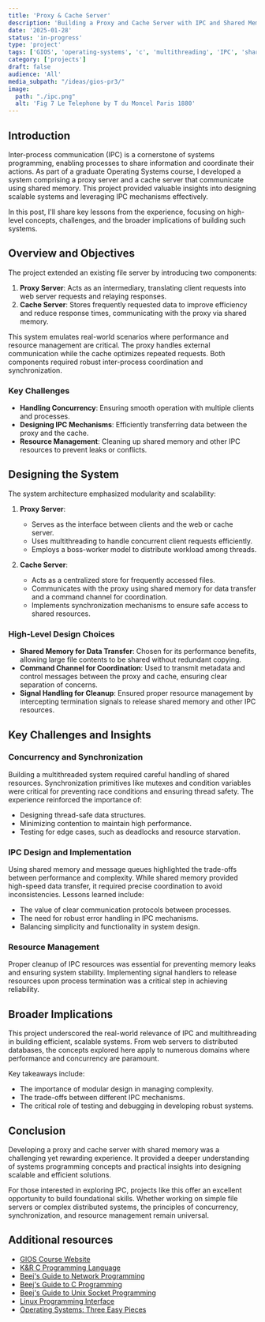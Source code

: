 ```yaml
---
title: 'Proxy & Cache Server'
description: 'Building a Proxy and Cache Server with IPC and Shared Memory in C: Lessons from a Graduate OS Course'
date: '2025-01-28'
status: 'in-progress'
type: 'project'
tags: ['GIOS', 'operating-systems', 'c', 'multithreading', 'IPC', 'shared-memory']
category: ['projects']
draft: false
audience: 'All'
media_subpath: "/ideas/gios-pr3/"
image:
  path: "./ipc.png"
  alt: 'Fig 7 Le Telephone by T du Moncel Paris 1880'
---
```



## Introduction

Inter-process communication (IPC) is a cornerstone of systems programming, enabling processes to share information and coordinate their actions. As part of a graduate Operating Systems course, I developed a system comprising a proxy server and a cache server that communicate using shared memory. This project provided valuable insights into designing scalable systems and leveraging IPC mechanisms effectively.

In this post, I'll share key lessons from the experience, focusing on high-level concepts, challenges, and the broader implications of building such systems.

## Overview and Objectives

The project extended an existing file server by introducing two components:

1. **Proxy Server**: Acts as an intermediary, translating client requests into web server requests and relaying responses.
2. **Cache Server**: Stores frequently requested data to improve efficiency and reduce response times, communicating with the proxy via shared memory.

This system emulates real-world scenarios where performance and resource management are critical. The proxy handles external communication while the cache optimizes repeated requests. Both components required robust inter-process coordination and synchronization.

### Key Challenges

- **Handling Concurrency**: Ensuring smooth operation with multiple clients and processes.
- **Designing IPC Mechanisms**: Efficiently transferring data between the proxy and the cache.
- **Resource Management**: Cleaning up shared memory and other IPC resources to prevent leaks or conflicts.

## Designing the System

The system architecture emphasized modularity and scalability:

1. **Proxy Server**:
   - Serves as the interface between clients and the web or cache server.
   - Uses multithreading to handle concurrent client requests efficiently.
   - Employs a boss-worker model to distribute workload among threads.

2. **Cache Server**:
   - Acts as a centralized store for frequently accessed files.
   - Communicates with the proxy using shared memory for data transfer and a command channel for coordination.
   - Implements synchronization mechanisms to ensure safe access to shared resources.

### High-Level Design Choices

- **Shared Memory for Data Transfer**: Chosen for its performance benefits, allowing large file contents to be shared without redundant copying.
- **Command Channel for Coordination**: Used to transmit metadata and control messages between the proxy and cache, ensuring clear separation of concerns.
- **Signal Handling for Cleanup**: Ensured proper resource management by intercepting termination signals to release shared memory and other IPC resources.

## Key Challenges and Insights

### Concurrency and Synchronization

Building a multithreaded system required careful handling of shared resources. Synchronization primitives like mutexes and condition variables were critical for preventing race conditions and ensuring thread safety. The experience reinforced the importance of:

- Designing thread-safe data structures.
- Minimizing contention to maintain high performance.
- Testing for edge cases, such as deadlocks and resource starvation.

### IPC Design and Implementation

Using shared memory and message queues highlighted the trade-offs between performance and complexity. While shared memory provided high-speed data transfer, it required precise coordination to avoid inconsistencies. Lessons learned include:

- The value of clear communication protocols between processes.
- The need for robust error handling in IPC mechanisms.
- Balancing simplicity and functionality in system design.

### Resource Management

Proper cleanup of IPC resources was essential for preventing memory leaks and ensuring system stability. Implementing signal handlers to release resources upon process termination was a critical step in achieving reliability.

## Broader Implications

This project underscored the real-world relevance of IPC and multithreading in building efficient, scalable systems. From web servers to distributed databases, the concepts explored here apply to numerous domains where performance and concurrency are paramount.

Key takeaways include:

- The importance of modular design in managing complexity.
- The trade-offs between different IPC mechanisms.
- The critical role of testing and debugging in developing robust systems.

## Conclusion

Developing a proxy and cache server with shared memory was a challenging yet rewarding experience. It provided a deeper understanding of systems programming concepts and practical insights into designing scalable and efficient solutions.

For those interested in exploring IPC, projects like this offer an excellent opportunity to build foundational skills. Whether working on simple file servers or complex distributed systems, the principles of concurrency, synchronization, and resource management remain universal.

## Additional resources

- [GIOS Course Website](https://omscs.gatech.edu/cs-6200-introduction-operating-systems)
- [K&R C Programming Language](https://en.wikipedia.org/wiki/The_C_Programming_Language)
- [Beej's Guide to Network Programming](https://beej.us/guide/bgnet/)
- [Beej's Guide to C Programming](https://beej.us/guide/bgc/)
- [Beej's Guide to Unix Socket Programming](https://beej.us/guide/bgnet/)
- [Linux Programming Interface](https://man7.org/tlpi/)
- [Operating Systems: Three Easy Pieces](https://pages.cs.wisc.edu/~remzi/OSTEP/)
